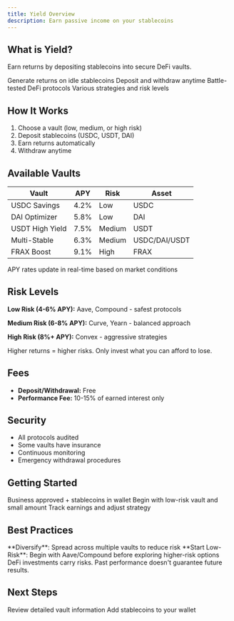 ```yaml
---
title: Yield Overview
description: Earn passive income on your stablecoins
---
```


## What is Yield?

Earn returns by depositing stablecoins into secure DeFi vaults.

<CardGroup cols={2}>
  <Card title="Earn Passive Income" icon="money-bill-trend-up">
    Generate returns on idle stablecoins
  </Card>
  <Card title="Flexible" icon="arrows-rotate">
    Deposit and withdraw anytime
  </Card>
  <Card title="Audited Protocols" icon="shield-check">
    Battle-tested DeFi protocols
  </Card>
  <Card title="Multiple Vaults" icon="vault">
    Various strategies and risk levels
  </Card>
</CardGroup>

## How It Works

1. Choose a vault (low, medium, or high risk)
2. Deposit stablecoins (USDC, USDT, DAI)
3. Earn returns automatically
4. Withdraw anytime

## Available Vaults

| Vault | APY | Risk | Asset |
|-------|-----|------|-------|
| USDC Savings | 4.2% | Low | USDC |
| DAI Optimizer | 5.8% | Low | DAI |
| USDT High Yield | 7.5% | Medium | USDT |
| Multi-Stable | 6.3% | Medium | USDC/DAI/USDT |
| FRAX Boost | 9.1% | High | FRAX |

<Info>
  APY rates update in real-time based on market conditions
</Info>

## Risk Levels

**Low Risk (4-6% APY):** Aave, Compound - safest protocols

**Medium Risk (6-8% APY):** Curve, Yearn - balanced approach

**High Risk (8%+ APY):** Convex - aggressive strategies

<Warning>
  Higher returns = higher risks. Only invest what you can afford to lose.
</Warning>

## Fees

- **Deposit/Withdrawal:** Free
- **Performance Fee:** 10-15% of earned interest only

## Security

- All protocols audited
- Some vaults have insurance
- Continuous monitoring
- Emergency withdrawal procedures

## Getting Started

<Steps>
  <Step title="Requirements">
    Business approved + stablecoins in wallet
  </Step>
  
  <Step title="Start Small">
    Begin with low-risk vault and small amount
  </Step>
  
  <Step title="Monitor">
    Track earnings and adjust strategy
  </Step>
</Steps>

## Best Practices

<Tip>
  **Diversify**: Spread across multiple vaults to reduce risk
</Tip>

<Tip>
  **Start Low-Risk**: Begin with Aave/Compound before exploring higher-risk options
</Tip>

<Warning>
  DeFi investments carry risks. Past performance doesn't guarantee future results.
</Warning>

## Next Steps

<CardGroup cols={2}>
  <Card title="Explore Vaults" icon="magnifying-glass" href="/guides/payments/yield/vaults">
    Review detailed vault information
  </Card>
  <Card title="Fund Your Wallet" icon="wallet" href="/guides/payments/transactions/on-ramp">
    Add stablecoins to your wallet
  </Card>
</CardGroup>
